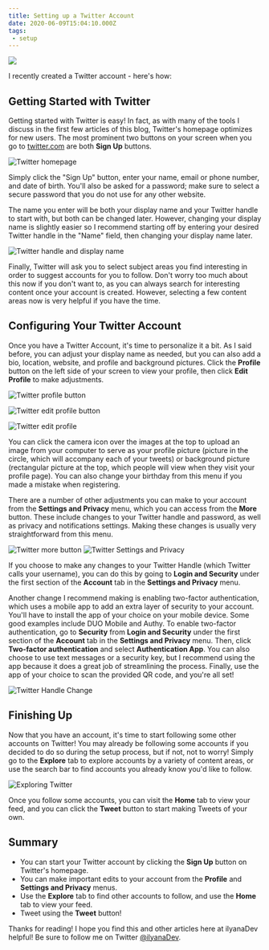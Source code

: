 ```yaml
---
title: Setting up a Twitter Account
date: 2020-06-09T15:04:10.000Z
tags:
 - setup
---
```


![](setting-up-twitter.png)

I recently created a Twitter account - here's how:

Getting Started with Twitter
-

Getting started with Twitter is easy!
In fact, as with many of the tools I discuss in the first few articles of this blog,
Twitter's homepage optimizes for new users. The most prominent two buttons on your screen
when you go to [twitter.com](https://twitter.com/explore) are both **Sign Up** buttons.

![Twitter homepage](twitter-homepage-sign-up.png "Twitter homepage")

Simply click the "Sign Up" button, enter your name, email or phone number, and date of birth. You'll also be asked for a password; make sure to select a secure password that you do not use for any other website.

The name you enter will be both your display name and your Twitter handle to start with, but both can be changed later. However, changing your display name is slightly easier so I recommend starting off by entering your desired Twitter handle in the "Name" field, then changing your display name later.

![Twitter handle and display name](twitter-display-name-handle.png "Twitter handle and display name")

Finally, Twitter will ask you to select subject areas you find interesting in order to suggest accounts for you to follow. Don't worry too much about this now if you don't want to, as you can always search for interesting content once your account is created. However, selecting a few content areas now is very helpful if you have the time.

Configuring Your Twitter Account
-

Once you have a Twitter Account, it's time to personalize it a bit. As I said before, you can adjust your display name as needed, but you can also add a bio, location, website, and profile and background pictures. Click the **Profile** button on the left side of your screen to view your profile, then click **Edit Profile** to make adjustments.

![Twitter profile button](twitter-profile-button.png "Twitter profile button")

![Twitter edit profile button](twitter-edit-profile-button.png "Twitter edit profile button")

![Twitter edit profile](twitter-edit-profile.png "Twitter edit profile")

You can click the camera icon over the images at the top to upload an image from your computer to serve as your profile picture (picture in the circle, which will accompany each of your tweets) or background picture (rectangular picture at the top, which people will view when they visit your profile page). You can also change your birthday from this menu if you made a mistake when registering.

There are a number of other adjustments you can make to your account from the **Settings and Privacy** menu, which you can access from the **More** button. These include changes to your Twitter handle and password, as well as privacy and notifications settings. Making these changes is usually very straightforward from this menu.

![Twitter more button](twitter-more-button.png "Twitter more button")
![Twitter Settings and Privacy](twitter-settings-privacy.png "Twitter Settings and Privacy")

If you choose to make any changes to your Twitter Handle (which Twitter calls your username), you can do this by going to **Login and Security** under the first section of the **Account** tab in the **Settings and Privacy** menu.

Another change I recommend making is enabling two-factor authentication, which uses a mobile app to add an extra layer of security to your account. You'll have to install the app of your choice on your mobile device. Some good examples include DUO Mobile and Authy. To enable two-factor authentication, go to **Security** from **Login and Security** under the first section of the **Account** tab in the **Settings and Privacy** menu. Then, click **Two-factor authentication** and select **Authentication App**. You can also choose to use text messages or a security key, but I recommend using the app because it does a great job of streamlining the process. Finally, use the app of your choice to scan the provided QR code, and you're all set!

![Twitter Handle Change](twitter-change-handle.png "Changing Your Twitter Handle")

Finishing Up
---

Now that you have an account, it's time to start following some other accounts on Twitter! You may already be following some accounts if you decided to do so during the setup process, but if not, not to worry! Simply go to the **Explore** tab to explore accounts by a variety of content areas, or use the search bar to find accounts you already know you'd like to follow.

![Exploring Twitter](twitter-explore.png "Exploring Twitter")

Once you follow some accounts, you can visit the **Home** tab to view your feed, and you can click the **Tweet** button to start making Tweets of your own.

Summary
---

* You can start your Twitter account by clicking the **Sign Up** button on Twitter's homepage.
* You can make important edits to your account from the **Profile** and **Settings and Privacy** menus.
* Use the **Explore** tab to find other accounts to follow, and use the **Home** tab to view your feed.
* Tweet using the **Tweet** button!

Thanks for reading! I hope you find this and other articles here at ilyanaDev helpful! Be sure to follow me on Twitter [@ilyanaDev](https://twitter.com/ilyanaDev).
